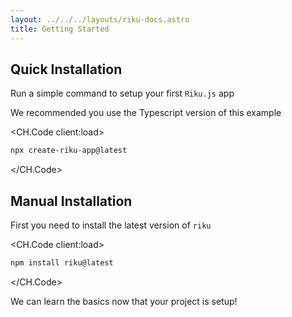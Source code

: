 ```yaml
---
layout: ../../../layouts/riku-docs.astro
title: Getting Started
---
```



## Quick Installation

Run a simple command to setup your first `Riku.js` app

<span class="tiny">We recommended you use the Typescript version of this example</span>

<CH.Code client:load>
```powershell Terminal 
npx create-riku-app@latest

```
</CH.Code>

## Manual Installation

First you need to install the latest version of `riku`

<CH.Code client:load>
```powershell Terminal 
npm install riku@latest

```
</CH.Code>

<Next>We can learn the basics now that your project is setup!</Next>
<Next next="Basics" overwrite="/riku/docs/learn"></Next>